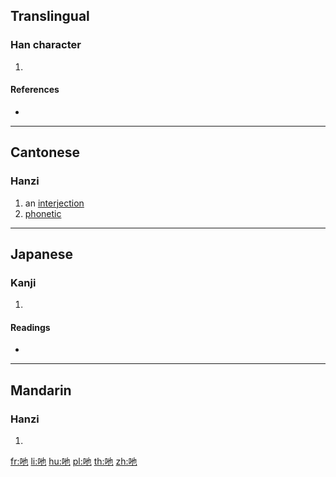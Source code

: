 ==Translingual==

===Han character===
{{Han char|rn=30|rad=口|as=03|sn=6|four=|canj=RPD|ids=⿰口也}}

# {{defn|Han|sort=口03}}

====References====
* {{Han ref|kx=0177.021|dkj=03315|hdz=10584.090|uh=5414|ud=21524}}

----

==Cantonese==

===Hanzi===
{{yue-hanzi|jyut=jaa1,jaa2,jaa4,jaak3,je5|y=ya5}}

# an [[interjection]]
# [[phonetic]]

----

==Japanese==

===Kanji===
{{ja-kanji|grade=|rs=口03}}

# {{defn|lang=ja|sort=口03}}

====Readings====
* {{ja-readings|on=[[せ]] (se)|kun=}}

----

==Mandarin==

===Hanzi===
{{cmn-hanzi|pin=[[má]] ([[ma2]]), [[mǎ]] ([[ma3]]), [[yě]] ([[ye3]])|wg=ma<sup>2</sup>, ma<sup>3</sup>, yeh<sup>3</sup>}}

# {{defn|lang=cmn|sort=口03}}

[[fr:吔]]
[[li:吔]]
[[hu:吔]]
[[pl:吔]]
[[th:吔]]
[[zh:吔]]